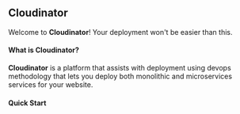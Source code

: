 ## Cloudinator
Welcome to **Cloudinator**! Your deployment won't be easier than this.

#### What is Cloudinator?
**Cloudinator** is a platform that assists with deployment using devops methodology that lets you deploy both monolithic and microservices services for your website.

#### Quick Start



<Counters />